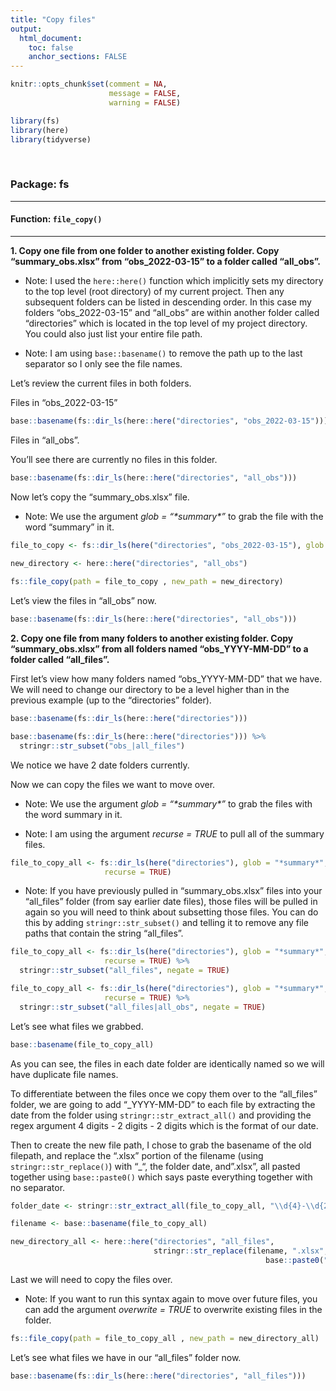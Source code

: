 ```yaml
---
title: "Copy files"
output: 
  html_document:
    toc: false
    anchor_sections: FALSE
---
```


```r
knitr::opts_chunk$set(comment = NA,
                      message = FALSE,
                      warning = FALSE)

library(fs)
library(here)
library(tidyverse)
```

<br>

### Package: fs

---

#### Function: `file_copy()`

---

**1\. Copy one file from one folder to another existing folder. Copy "summary_obs.xlsx" from "obs_2022-03-15" to a folder called "all_obs".**

* Note: I used the `here::here()` function which implicitly sets my directory to the top level (root directory) of my current project. Then any subsequent folders can be listed in descending order. In this case my folders "obs_2022-03-15" and "all_obs" are within another folder called "directories" which is located in the top level of my project directory. You could also just list your entire file path.

* Note: I am using `base::basename()` to remove the path up to the last separator so I only see the file names.

Let's review the current files in both folders. 

Files in "obs_2022-03-15"

```r

base::basename(fs::dir_ls(here::here("directories", "obs_2022-03-15")))

```

Files in "all_obs". 

You'll see there are currently no files in this folder.

```r

base::basename(fs::dir_ls(here::here("directories", "all_obs")))

```


Now let's copy the "summary_obs.xlsx" file. 

* Note: We use the argument *glob = "\*summary\*"* to grab the file with the word "summary" in it.

```r

file_to_copy <- fs::dir_ls(here("directories", "obs_2022-03-15"), glob = "*summary*")

new_directory <- here::here("directories", "all_obs")
    
fs::file_copy(path = file_to_copy , new_path = new_directory)

```

Let's view the files in "all_obs" now.

```r

base::basename(fs::dir_ls(here::here("directories", "all_obs")))

```



**2\. Copy one file from many folders to another existing folder. Copy "summary_obs.xlsx" from all folders named "obs_YYYY-MM-DD" to a folder called "all_files".**

First let's view how many folders named "obs_YYYY-MM-DD" that we have. We will need to change our directory to be a level higher than in the previous example (up to the "directories" folder). 

```r

base::basename(fs::dir_ls(here::here("directories")))

```

```r

base::basename(fs::dir_ls(here::here("directories"))) %>%
  stringr::str_subset("obs_|all_files") 

```


We notice we have 2 date folders currently. 

Now we can copy the files we want to move over.

* Note: We use the argument *glob = "\*summary\*"* to grab the files with the word summary in it.

* Note: I am using the argument *recurse = TRUE* to pull all of the summary files.

```r

file_to_copy_all <- fs::dir_ls(here("directories"), glob = "*summary*",
                     recurse = TRUE)
```

* Note: If you have previously pulled in "summary_obs.xlsx" files into your "all_files" folder (from say earlier date files), those files will be pulled in again so you will need to think about subsetting those files. You can do this by adding `stringr::str_subset()` and telling it to remove any file paths that contain the string "all_files".

```r

file_to_copy_all <- fs::dir_ls(here("directories"), glob = "*summary*",
                     recurse = TRUE) %>%
  stringr::str_subset("all_files", negate = TRUE)

```

```r

file_to_copy_all <- fs::dir_ls(here("directories"), glob = "*summary*",
                     recurse = TRUE) %>%
  stringr::str_subset("all_files|all_obs", negate = TRUE)

```


Let's see what files we grabbed.

```r

base::basename(file_to_copy_all)

```


As you can see, the files in each date folder are identically named so we will have duplicate file names. 

To differentiate between the files once we copy them over to the "all_files" folder, we are going to add "_YYYY-MM-DD" to each file by extracting the date from the folder using `stringr::str_extract_all()` and providing the regex argument 4 digits - 2 digits - 2 digits which is the format of our date.

Then to create the new file path, I chose to grab the basename of the old filepath, and replace the ".xlsx" portion of the filename (using `stringr::str_replace()`) with "_", the folder date, and ".xlsx", all pasted together using `base::paste0()` which says paste everything together with no separator. 


```r

folder_date <- stringr::str_extract_all(file_to_copy_all, "\\d{4}-\\d{2}-\\d{2}")

filename <- base::basename(file_to_copy_all)

new_directory_all <- here::here("directories", "all_files", 
                                stringr::str_replace(filename, ".xlsx", 
                                                         base::paste0("_", folder_date, ".xlsx")))


```


Last we will need to copy the files over.

* Note: If you want to run this syntax again to move over future files, you can add the argument *overwrite = TRUE* to overwrite existing files in the folder.

```r

fs::file_copy(path = file_to_copy_all , new_path = new_directory_all)

```


Let's see what files we have in our "all_files" folder now.

```r

base::basename(fs::dir_ls(here::here("directories", "all_files")))

```

